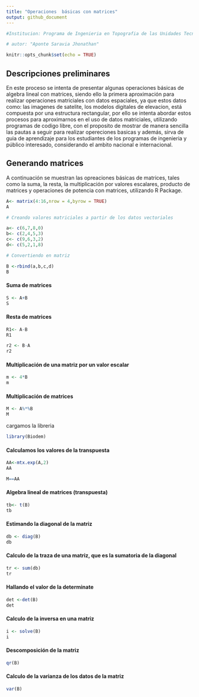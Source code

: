 ```yaml
---
title: "Operaciones  básicas con matrices"
output: github_document
---
```

```r
#Institucion: Programa de Ingenieria en Topografia de las Unidades Tecnológicas de Santander

# autor: "Aponte Saravia Jhonathan"

```


```r
knitr::opts_chunk$set(echo = TRUE)
```

## Descripciones preliminares

En este proceso se intenta de presentar algunas operaciones básicas de algebra lineal con matrices, siendo ello la primera aproximación para realizar operaciones matriciales con datos espaciales, ya que estos datos como: las imagenes de satelite, los modelos digitales de elevacion, está compuesta por una estructura rectangular,  por ello se intenta abordar estos procesos  para  aproximarnos en el uso de datos matriciales, utilizando  programas de codigo libre, con el proposito de mostrar de manera sencilla las pautas a seguir para realizar   opereciones basicas y además,  sirva de guia de aprendizaje para los estudiantes de los programas de ingenieria y público interesado, considerando el ambito nacional e internacional. 
   

## Generando matrices
A continuación se muestran las opreaciones básicas  de matrices, tales como la suma, la resta, la multiplicación por valores escalares, producto de matrices  y operaciones de potencia con matrices, utilizando R Package.

 

```r
A<- matrix(4:16,nrow = 4,byrow = TRUE)
A

# Creando valores matriciales a partir de los datos vectoriales

a<- c(6,7,8,0)
b<- c(2,4,5,3)
c<- c(9,6,3,2)
d<- c(5,2,1,8)

# Convertiendo en matriz

B <-rbind(a,b,c,d)
B
```
#### Suma de matrices

```r
S <- A+B
S
```

#### Resta de matrices 
```r

R1<- A-B
R1

r2 <- B-A
r2
```
#### Multiplicación de una matriz por un valor escalar 
```r

m <- 4*B
m

```
#### Multiplicación de matrices  
```r
M <- A%*%B 
M
```
cargamos la libreria

```r
library(Biodem)
```

#### Calculamos los valores de la transpuesta
```r
AA<-mtx.exp(A,2)
AA

M==AA

```
#### Algebra lineal de matrices (transpuesta) 

```r
tb<- t(B)
tb
```

#### Estimando la diagonal de la matriz 

```r
db <- diag(B)
db

```
#### Calculo de la traza de una matriz, que es la sumatoria de la diagonal

```r
tr <- sum(db)
tr
```
#### Hallando el valor de la determinate 

```r
det <-det(B)
det
```

#### Calculo de la inversa en una matriz 

```r
i <- solve(B)
i
```
#### Descomposición de la matriz
```r
qr(B)
```
#### Calculo de la varianza de los datos de la matriz

```r
var(B)

```

